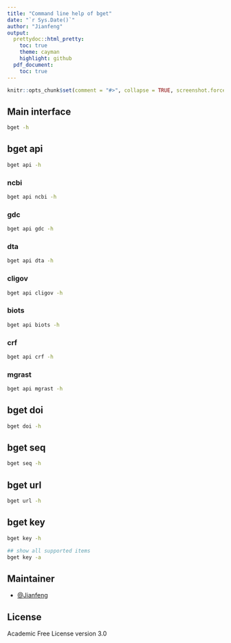 ```yaml
---
title: "Command line help of bget"
date: "`r Sys.Date()`"
author: "Jianfeng"
output: 
  prettydoc::html_pretty:
    toc: true
    theme: cayman
    highlight: github
  pdf_document:
    toc: true
---
```


```r
knitr::opts_chunk$set(comment = "#>", collapse = TRUE, screenshot.force = FALSE)
```

## Main interface
```bash
bget -h

```

## bget api

```bash
bget api -h
```

### ncbi

```bash
bget api ncbi -h
```

### gdc

```bash
bget api gdc -h
```

### dta

```bash
bget api dta -h
```

### cligov

```bash
bget api cligov -h
```

### biots

```bash
bget api biots -h
```

### crf

```bash
bget api crf -h
```

### mgrast

```bash
bget api mgrast -h
```

## bget doi

```bash
bget doi -h
```

## bget seq

```bash
bget seq -h
```

## bget url

```bash
bget url -h
```

## bget key

```bash
bget key -h
```

```bash
## show all supported items
bget key -a
```

## Maintainer

- [@Jianfeng](https://github.com/Miachol)

## License

Academic Free License version 3.0


